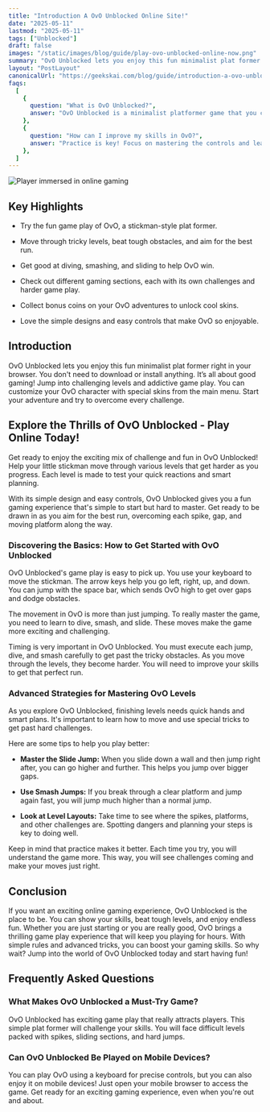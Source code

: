 ```yaml
---
title: "Introduction A OvO Unblocked Online Site!"
date: "2025-05-11"
lastmod: "2025-05-11"
tags: ["Unblocked"]
draft: false
images: "/static/images/blog/guide/play-ovo-unblocked-online-now.png"
summary: "OvO Unblocked lets you enjoy this fun minimalist plat former right in your browser. You don't need to download or install anything. It’s all about good gaming!"
layout: "PostLayout"
canonicalUrl: "https://geekskai.com/blog/guide/introduction-a-ovo-unblocked-online-site/"
faqs:
  [
    {
      question: "What is OvO Unblocked?",
      answer: "OvO Unblocked is a minimalist platformer game that you can play directly in your browser without any downloads.",
    },
    {
      question: "How can I improve my skills in OvO?",
      answer: "Practice is key! Focus on mastering the controls and learn advanced techniques like slide jumps and smash jumps.",
    },
  ]
---
```


![Player immersed in online gaming](/static/images/blog/guide/play-ovo-unblocked-online-now.png)

## Key Highlights

- Try the fun game play of OvO, a stickman-style plat former.

- Move through tricky levels, beat tough obstacles, and aim for the best run.

- Get good at diving, smashing, and sliding to help OvO win.

- Check out different gaming sections, each with its own challenges and harder game play.

- Collect bonus coins on your OvO adventures to unlock cool skins.

- Love the simple designs and easy controls that make OvO so enjoyable.

## Introduction

OvO Unblocked lets you enjoy this fun minimalist plat former right in your browser. You don't need to download or install anything. It’s all about good gaming! Jump into challenging levels and addictive game play. You can customize your OvO character with special skins from the main menu. Start your adventure and try to overcome every challenge.

## Explore the Thrills of OvO Unblocked - Play Online Today!

Get ready to enjoy the exciting mix of challenge and fun in OvO Unblocked! Help your little stickman move through various levels that get harder as you progress. Each level is made to test your quick reactions and smart planning.

With its simple design and easy controls, OvO Unblocked gives you a fun gaming experience that's simple to start but hard to master. Get ready to be drawn in as you aim for the best run, overcoming each spike, gap, and moving platform along the way.

### Discovering the Basics: How to Get Started with OvO Unblocked

OvO Unblocked's game play is easy to pick up. You use your keyboard to move the stickman. The arrow keys help you go left, right, up, and down. You can jump with the space bar, which sends OvO high to get over gaps and dodge obstacles.

The movement in OvO is more than just jumping. To really master the game, you need to learn to dive, smash, and slide. These moves make the game more exciting and challenging.

Timing is very important in OvO Unblocked. You must execute each jump, dive, and smash carefully to get past the tricky obstacles. As you move through the levels, they become harder. You will need to improve your skills to get that perfect run.

### Advanced Strategies for Mastering OvO Levels

As you explore OvO Unblocked, finishing levels needs quick hands and smart plans. It's important to learn how to move and use special tricks to get past hard challenges.

Here are some tips to help you play better:

- **Master the Slide Jump:** When you slide down a wall and then jump right after, you can go higher and further. This helps you jump over bigger gaps.

- **Use Smash Jumps:** If you break through a clear platform and jump again fast, you will jump much higher than a normal jump.

- **Look at Level Layouts:** Take time to see where the spikes, platforms, and other challenges are. Spotting dangers and planning your steps is key to doing well.

Keep in mind that practice makes it better. Each time you try, you will understand the game more. This way, you will see challenges coming and make your moves just right.

## Conclusion

If you want an exciting online gaming experience, OvO Unblocked is the place to be. You can show your skills, beat tough levels, and enjoy endless fun. Whether you are just starting or you are really good, OvO brings a thrilling game play experience that will keep you playing for hours. With simple rules and advanced tricks, you can boost your gaming skills. So why wait? Jump into the world of OvO Unblocked today and start having fun!

## Frequently Asked Questions

### What Makes OvO Unblocked a Must-Try Game?

OvO Unblocked has exciting game play that really attracts players. This simple plat former will challenge your skills. You will face difficult levels packed with spikes, sliding sections, and hard jumps.

### Can OvO Unblocked Be Played on Mobile Devices?

You can play OvO using a keyboard for precise controls, but you can also enjoy it on mobile devices! Just open your mobile browser to access the game. Get ready for an exciting gaming experience, even when you're out and about.
